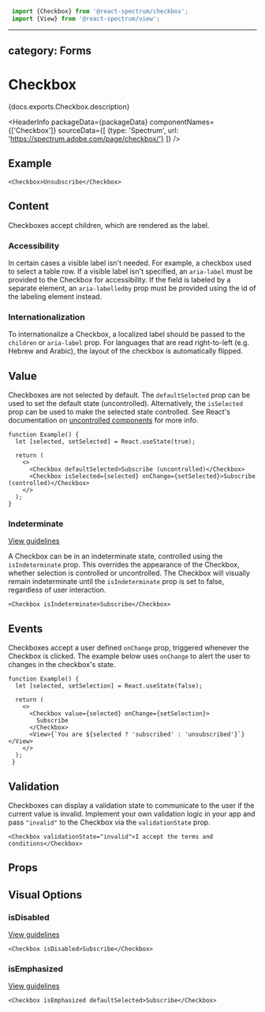 <!-- Copyright 2020 Adobe. All rights reserved.
This file is licensed to you under the Apache License, Version 2.0 (the "License");
you may not use this file except in compliance with the License. You may obtain a copy
of the License at http://www.apache.org/licenses/LICENSE-2.0
Unless required by applicable law or agreed to in writing, software distributed under
the License is distributed on an "AS IS" BASIS, WITHOUT WARRANTIES OR REPRESENTATIONS
OF ANY KIND, either express or implied. See the License for the specific language
governing permissions and limitations under the License. -->



```jsx import
 import {Checkbox} from '@react-spectrum/checkbox';
 import {View} from '@react-spectrum/view';
 ```

---
category: Forms
---

# Checkbox

<p>{docs.exports.Checkbox.description}</p>

<HeaderInfo
 packageData={packageData}
 componentNames={['Checkbox']}
 sourceData={[
 {type: 'Spectrum', url: 'https://spectrum.adobe.com/page/checkbox/'}
 ]} />

## Example

```tsx example
<Checkbox>Unsubscribe</Checkbox>
```

## Content

Checkboxes accept children, which are rendered as the label.

### Accessibility

In certain cases a visible label isn't needed. For example, a checkbox used to select a table row.
If a visible label isn't specified, an `aria-label` must be provided to the Checkbox for accessibility.
If the field is labeled by a separate element, an `aria-labelledby` prop must be provided using the id of the labeling element instead.

### Internationalization

To internationalize a Checkbox, a localized label should be passed to the `children` or `aria-label` prop.
For languages that are read right-to-left (e.g. Hebrew and Arabic), the layout of the checkbox is automatically flipped.

## Value

Checkboxes are not selected by default. The `defaultSelected` prop can be used to set the default state (uncontrolled).
Alternatively, the `isSelected` prop can be used to make the selected state controlled. See React's documentation on [uncontrolled components](https://reactjs.org/docs/uncontrolled-components.html) for more info.

```tsx example
function Example() {
  let [selected, setSelected] = React.useState(true);

  return (
    <>
      <Checkbox defaultSelected>Subscribe (uncontrolled)</Checkbox>
      <Checkbox isSelected={selected} onChange={setSelected}>Subscribe (controlled)</Checkbox>
    </>
  );
}
```

### Indeterminate
[View guidelines](https://spectrum.adobe.com/page/checkbox/#Mixed-value)

A Checkbox can be in an indeterminate state, controlled using the `isIndeterminate` prop.
This overrides the appearance of the Checkbox, whether selection is controlled or uncontrolled.
The Checkbox will visually remain indeterminate until the `isIndeterminate` prop is set to false, regardless of user interaction.

```tsx example
<Checkbox isIndeterminate>Subscribe</Checkbox>
```

## Events

Checkboxes accept a user defined `onChange` prop, triggered whenever the Checkbox is clicked.
The example below uses `onChange` to alert the user to changes in the checkbox's state.

```tsx example
function Example() {
  let [selected, setSelection] = React.useState(false);

  return (
    <>
      <Checkbox value={selected} onChange={setSelection}>
        Subscribe
      </Checkbox>
      <View>{`You are ${selected ? 'subscribed' : 'unsubscribed'}`}</View>
    </>
  );
 }
```

## Validation

Checkboxes can display a validation state to communicate to the user if the current value is invalid.
Implement your own validation logic in your app and pass `"invalid"` to the Checkbox via the `validationState` prop.

```tsx example
<Checkbox validationState="invalid">I accept the terms and conditions</Checkbox>
```

## Props

<PropTable component={docs.exports.Checkbox} links={docs.links} />

## Visual Options

### isDisabled
[View guidelines](https://spectrum.adobe.com/page/checkbox/#Disabled)

```tsx example
<Checkbox isDisabled>Subscribe</Checkbox>
```

### isEmphasized
[View guidelines](https://spectrum.adobe.com/page/checkbox/#Emphasized-or-not?)

```tsx example
<Checkbox isEmphasized defaultSelected>Subscribe</Checkbox>
```
